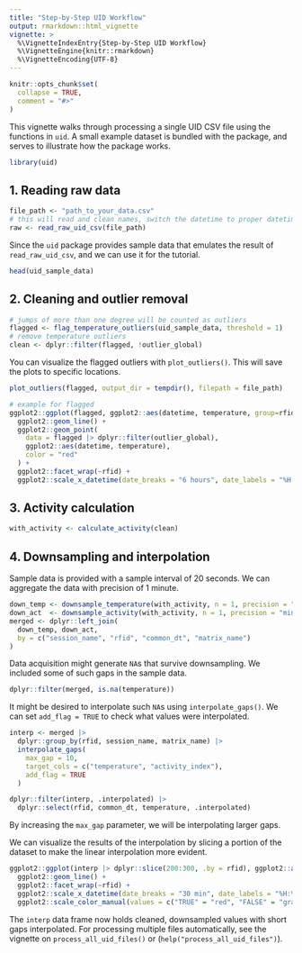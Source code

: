 ```yaml
---
title: "Step-by-Step UID Workflow"
output: rmarkdown::html_vignette
vignette: >
  %\VignetteIndexEntry{Step-by-Step UID Workflow}
  %\VignetteEngine{knitr::rmarkdown}
  %\VignetteEncoding{UTF-8}
---
```


```r
knitr::opts_chunk$set(
  collapse = TRUE,
  comment = "#>"
)
```

This vignette walks through processing a single UID CSV file using the functions in `uid`. A small example dataset is bundled with the package, and serves to illustrate how the package works.

```r
library(uid)
```

## 1. Reading raw data

```r
file_path <- "path_to_your_data.csv"
# this will read and clean names, switch the datetime to proper datetime
raw <- read_raw_uid_csv(file_path)
```

Since the `uid` package provides sample data that emulates the result of `read_raw_uid_csv`, and we can use it for the tutorial.

```r
head(uid_sample_data)
```



## 2. Cleaning and outlier removal

```r
# jumps of more than one degree will be counted as outliers
flagged <- flag_temperature_outliers(uid_sample_data, threshold = 1)
# remove temperature outliers
clean <- dplyr::filter(flagged, !outlier_global)
```

You can visualize the flagged outliers with `plot_outliers()`. This will save the plots to specific locations. 

```r
plot_outliers(flagged, output_dir = tempdir(), filepath = file_path)
```

```r
# example for flagged
ggplot2::ggplot(flagged, ggplot2::aes(datetime, temperature, group=rfid)) +
  ggplot2::geom_line() +
  ggplot2::geom_point(
    data = flagged |> dplyr::filter(outlier_global),
    ggplot2::aes(datetime, temperature),
    color = "red"
  ) +
  ggplot2::facet_wrap(~rfid) +
  ggplot2::scale_x_datetime(date_breaks = "6 hours", date_labels = "%H:%M")
```

## 3. Activity calculation

```r
with_activity <- calculate_activity(clean)
```

## 4. Downsampling and interpolation

Sample data is provided with a sample interval of 20 seconds. We can aggregate the data with precision of 1 minute.

```r
down_temp <- downsample_temperature(with_activity, n = 1, precision = "minute")
down_act  <- downsample_activity(with_activity, n = 1, precision = "minute")
merged <- dplyr::left_join(
  down_temp, down_act,
  by = c("session_name", "rfid", "common_dt", "matrix_name")
)
```

Data acquisition might generate `NA`s that survive downsampling. We included some of such gaps in the sample data.

```r
dplyr::filter(merged, is.na(temperature))
```


It might be desired to interpolate such `NA`s using `interpolate_gaps()`. We can set `add_flag = TRUE` to check what values were interpolated.

```r
interp <- merged |>
  dplyr::group_by(rfid, session_name, matrix_name) |>
  interpolate_gaps(
    max_gap = 10,
    target_cols = c("temperature", "activity_index"),
    add_flag = TRUE
  )

```


```r
dplyr::filter(interp, .interpolated) |> 
  dplyr::select(rfid, common_dt, temperature, .interpolated)
```

By increasing the `max_gap` parameter, we will be interpolating larger gaps.

We can visualize the results of the interpolation by slicing a portion of the dataset to make the linear interpolation more evident. 

```r
ggplot2::ggplot(interp |> dplyr::slice(200:300, .by = rfid), ggplot2::aes(common_dt, temperature, group=rfid, color = .interpolated)) +
  ggplot2::geom_line() +
  ggplot2::facet_wrap(~rfid) +
  ggplot2::scale_x_datetime(date_breaks = "30 min", date_labels = "%H:%M")+
  ggplot2::scale_color_manual(values = c("TRUE" = "red", "FALSE" = "gray20"))
```



The `interp` data frame now holds cleaned, downsampled values with short gaps interpolated. For processing multiple files automatically, see the vignette on `process_all_uid_files()` or (`help("process_all_uid_files")`).
